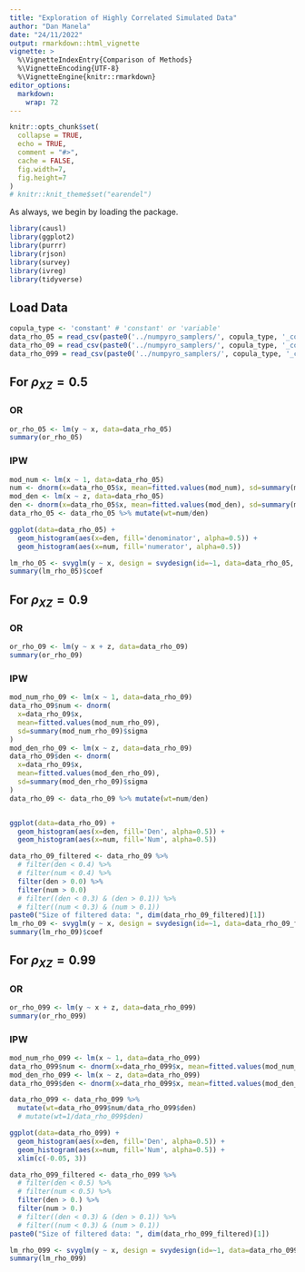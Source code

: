 ```yaml
---
title: "Exploration of Highly Correlated Simulated Data"
author: "Dan Manela"
date: "24/11/2022"
output: rmarkdown::html_vignette
vignette: >
  %\VignetteIndexEntry{Comparison of Methods}
  %\VignetteEncoding{UTF-8}
  %\VignetteEngine{knitr::rmarkdown}
editor_options: 
  markdown: 
    wrap: 72
---
```


```r
knitr::opts_chunk$set(
  collapse = TRUE,
  echo = TRUE,
  comment = "#>",
  cache = FALSE,
  fig.width=7, 
  fig.height=7
)
# knitr::knit_theme$set("earendel")
```

As always, we begin by loading the package.

```r
library(causl)
library(ggplot2)
library(purrr)
library(rjson)
library(survey)
library(ivreg)
library(tidyverse)
```

## Load Data

```r
copula_type <- 'constant' # 'constant' or 'variable'
data_rho_05 = read_csv(paste0('../numpyro_samplers/', copula_type, '_copula_samples_rho_05.csv'))
data_rho_09 = read_csv(paste0('../numpyro_samplers/', copula_type, '_copula_samples_rho_09.csv'))
data_rho_099 = read_csv(paste0('../numpyro_samplers/', copula_type, '_copula_samples_rho_099.csv'))
```

## For $\rho_{XZ} = 0.5$

### OR

```r
or_rho_05 <- lm(y ~ x, data=data_rho_05)
summary(or_rho_05)
```

### IPW

```r
mod_num <- lm(x ~ 1, data=data_rho_05)
num <- dnorm(x=data_rho_05$x, mean=fitted.values(mod_num), sd=summary(mod_num)$sigma)
mod_den <- lm(x ~ z, data=data_rho_05)
den <- dnorm(x=data_rho_05$x, mean=fitted.values(mod_den), sd=summary(mod_den)$sigma)
data_rho_05 <- data_rho_05 %>% mutate(wt=num/den)

ggplot(data=data_rho_05) +
  geom_histogram(aes(x=den, fill='denominator', alpha=0.5)) +
  geom_histogram(aes(x=num, fill='numerator', alpha=0.5))
```

```r
lm_rho_05 <- svyglm(y ~ x, design = svydesign(id=~1, data=data_rho_05, weights = ~data_rho_05$wt))
summary(lm_rho_05)$coef
```

## For $\rho_{XZ} = 0.9$

### OR

```r
or_rho_09 <- lm(y ~ x + z, data=data_rho_09)
summary(or_rho_09)
```

### IPW

```r
mod_num_rho_09 <- lm(x ~ 1, data=data_rho_09)
data_rho_09$num <- dnorm(
  x=data_rho_09$x, 
  mean=fitted.values(mod_num_rho_09), 
  sd=summary(mod_num_rho_09)$sigma
)
mod_den_rho_09 <- lm(x ~ z, data=data_rho_09)
data_rho_09$den <- dnorm(
  x=data_rho_09$x, 
  mean=fitted.values(mod_den_rho_09), 
  sd=summary(mod_den_rho_09)$sigma
)
data_rho_09 <- data_rho_09 %>% mutate(wt=num/den)


ggplot(data=data_rho_09) +
  geom_histogram(aes(x=den, fill='Den', alpha=0.5)) +
  geom_histogram(aes(x=num, fill='Num', alpha=0.5)) 
```

```r

data_rho_09_filtered <- data_rho_09 %>% 
  # filter(den < 0.4) %>%
  # filter(num < 0.4) %>%
  filter(den > 0.0) %>%
  filter(num > 0.0)
  # filter((den < 0.3) & (den > 0.1)) %>% 
  # filter((num < 0.3) & (num > 0.1)) 
paste0("Size of filtered data: ", dim(data_rho_09_filtered)[1])
lm_rho_09 <- svyglm(y ~ x, design = svydesign(id=~1, data=data_rho_09_filtered, weights = ~data_rho_09_filtered$wt))
summary(lm_rho_09)$coef
```


## For $\rho_{XZ} = 0.99$

### OR

```r
or_rho_099 <- lm(y ~ x + z, data=data_rho_099)
summary(or_rho_099)
```

### IPW

```r
mod_num_rho_099 <- lm(x ~ 1, data=data_rho_099)
data_rho_099$num <- dnorm(x=data_rho_099$x, mean=fitted.values(mod_num_rho_099), sd=summary(mod_num_rho_099)$sigma)
mod_den_rho_099 <- lm(x ~ z, data=data_rho_099)
data_rho_099$den <- dnorm(x=data_rho_099$x, mean=fitted.values(mod_den_rho_099), sd=summary(mod_den_rho_099)$sigma)

data_rho_099 <- data_rho_099 %>% 
  mutate(wt=data_rho_099$num/data_rho_099$den)
  # mutate(wt=1/data_rho_099$den) 

ggplot(data=data_rho_099) +
  geom_histogram(aes(x=den, fill='Den', alpha=0.5)) +
  geom_histogram(aes(x=num, fill='Num', alpha=0.5)) +
  xlim(c(-0.05, 3))
```

```r

data_rho_099_filtered <- data_rho_099 %>% 
  # filter(den < 0.5) %>%
  # filter(num < 0.5) %>%
  filter(den > 0.) %>%
  filter(num > 0.)
  # filter((den < 0.3) & (den > 0.1)) %>% 
  # filter((num < 0.3) & (num > 0.1)) 
paste0("Size of filtered data: ", dim(data_rho_099_filtered)[1])

lm_rho_099 <- svyglm(y ~ x, design = svydesign(id=~1, data=data_rho_099_filtered, weights = data_rho_099_filtered$wt))
summary(lm_rho_099)
```
